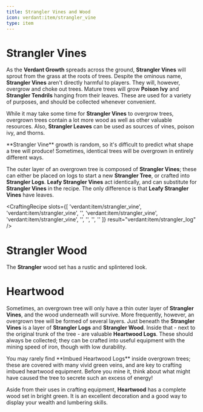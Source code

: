 ```yaml
---
title: Strangler Vines and Wood
icon: verdant:item/strangler_vine
type: item
---
```


# Strangler Vines

As the **Verdant Growth** spreads across the ground, **Strangler Vines** will sprout from the grass at the roots of trees. Despite the ominous name, **Strangler Vines** aren't directly harmful to players. They will, however, overgrow and choke out trees. Mature trees will grow **Poison Ivy** and **Strangler Tendrils** hanging from their leaves. These are used for a variety of purposes, and should be collected whenever convenient. 

<Asset width={320} height={320} location="verdant:image/before_strangler_vines" title="Before Strangler Vines" />

<Asset width={320} height={320} location="verdant:image/after_strangler_vines" title="After Strangler Vines" />

While it may take some time for **Strangler Vines** to overgrow trees, overgrown trees contain a lot more wood as well as other valuable resources. Also, **Strangler Leaves** can be used as sources of vines, poison ivy, and thorns. 

<Callout variant="warning">
    **Strangler Vine** growth is random, so it's difficult to predict what shape a tree will produce! Sometimes, identical trees will be overgrown in entirely different ways. 
</Callout>

The outer layer of an overgrown tree is composed of **Strangler Vines**; these can either be placed on logs to start a new **Strangler Tree**, or crafted into **Strangler Logs**. **Leafy Strangler Vines** act identically, and can substitute for **Strangler Vines** in the recipe. The only difference is that **Leafy Strangler Vines** have leaves.

<CraftingRecipe
    slots={[
        'verdant:item/strangler_vine',
        'verdant:item/strangler_vine', 
        '',
        'verdant:item/strangler_vine',
        'verdant:item/strangler_vine',
        '',
        '',
        '',
        ''
    ]}
    result="verdant:item/strangler_log"
/>

# Strangler Wood


The **Strangler** wood set has a rustic and splintered look.

<Asset width={128} height={128} location="verdant:item/strangler_log" title="Strangler Log" />

<Asset width={128} height={128} location="verdant:item/strangler_planks" title="Strangler Planks" />

<Asset width={128} height={128} location="verdant:item/strangler_fence" title="Strangler Fence" />

<Asset width={128} height={128} location="verdant:item/strangler_door" title="Strangler Door" />

<Asset width={128} height={128} location="verdant:item/strangler_trapdoor" title="Strangler Trapdoor" />

<Asset width={128} height={128} location="verdant:item/strangler_boat" title="Strangler Boat" />

# Heartwood

Sometimes, an overgrown tree will only have a thin outer layer of **Strangler Vines**, and the wood underneath will survive. More frequently, however, an overgrown tree will be formed of several layers. Just beneath the **Strangler Vines** is a layer of **Strangler Logs** and **Strangler Wood**. Inside that - next to the original trunk of the tree - are valuable **Heartwood Logs**. These should always be collected; they can be crafted into useful equipment with the mining speed of iron, though with low durability. 

<Callout variant="danger">
    You may rarely find **Imbued Heartwood Logs** inside overgrown trees; these are covered with many vivid green veins, and are key to crafting imbued heartwood equipment. Before you mine it, think about what might have caused the tree to secrete such an excess of energy!
</Callout>

Aside from their uses in crafting equipment, **Heartwood** has a complete wood set in bright green. It is an excellent decoration and a good way to display your wealth and lumbering skills.

<Asset width={128} height={128} location="verdant:item/heartwood_log" title="Heartwood Log" />

<Asset width={128} height={128} location="verdant:item/heartwood_planks" title="Heartwood Planks" />

<Asset width={128} height={128} location="verdant:item/heartwood_fence" title="Heartwood Fence" />

<Asset width={128} height={128} location="verdant:item/heartwood_door" title="Heartwood Door" />

<Asset width={128} height={128} location="verdant:item/heartwood_trapdoor" title="Heartwood Trapdoor" />

<Asset width={128} height={128} location="verdant:item/heartwood_boat" title="Heartwood Boat" />

